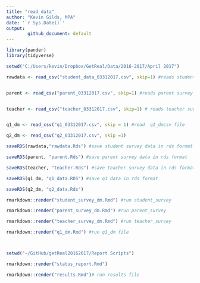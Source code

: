 ```yaml
---
title: "read_data"
author: "Kevin Gilds, MPA"
date: '`r Sys.Date()`'
output: 
        github_document: default
---
```


```r
library(pander)
library(tidyverse)

```





```r

setwd("C:/Users/kevin/Dropbox/GetReal/Data/2016-2017/April 2017")

rawdata <- read_csv("student_data_03312017.csv", skip=1) #reads student survey


parent <- read_csv("parent_03312017.csv", skip=1) #reads parent survey


teacher <- read_csv("teacher_03312017.csv", skip=1) # reads teacher survey


q1_dm <- read_csv("q1_03312017.csv", skip = 1) #read  q1_dmcsv file

q2_dm <- read_csv("q2_03312017.csv", skip =1)


```


```r

saveRDS(rawdata,"rawdata.Rds") #save student survey data in rds format

saveRDS(parent, "parent.Rds") #save parent survey data in rds format

saveRDS(teacher, "teacher.Rds") #save teacher survey data in rds format

saveRDS(q1_dm, "q1_data.RDS") #save q1 data in rds format

saveRDS(q2_dm, "q2_data.Rds")


```



```r

rmarkdown::render("student_survey_dm.Rmd") #run student_survey

rmarkdown::render("parent_survey_dm.Rmd") #run parent_survey

rmarkdown::render("teacher_survey_dm.Rmd") #run teacher_survey

rmarkdown::render("q1_dm.Rmd") #run q1_dm file




```



```r
setwd("~/GitHub/getReal20162017/Report Scripts")

rmarkdown::render("status_report.Rmd")

rmarkdown::render("results.Rmd")# run results file


```

